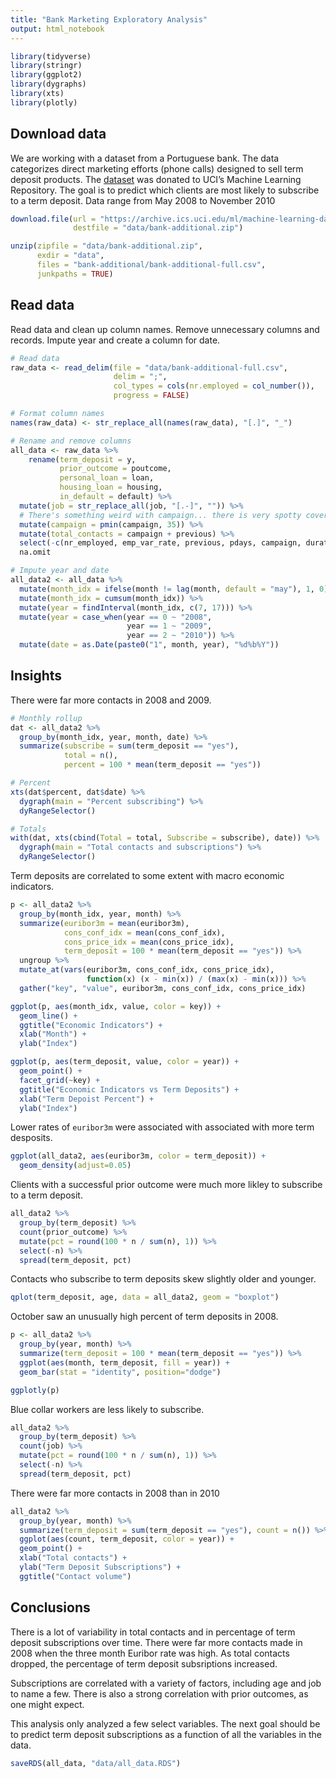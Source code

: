 ```yaml
---
title: "Bank Marketing Exploratory Analysis"
output: html_notebook
---
```


```r
library(tidyverse)
library(stringr)
library(ggplot2)
library(dygraphs)
library(xts)
library(plotly)
```

## Download data

We are working with a dataset from a Portuguese bank.  The data categorizes direct marketing efforts (phone calls) designed to sell term deposit products.  The [dataset](https://archive.ics.uci.edu/ml/datasets/Bank+Marketing) was donated to UCI's Machine Learning Repository. The goal is to predict which clients are most likely to subscribe to a term deposit. Data range from May 2008 to November 2010


```r
download.file(url = "https://archive.ics.uci.edu/ml/machine-learning-databases/00222/bank-additional.zip",
              destfile = "data/bank-additional.zip")

unzip(zipfile = "data/bank-additional.zip", 
      exdir = "data", 
      files = "bank-additional/bank-additional-full.csv", 
      junkpaths = TRUE)
```

## Read data

Read data and clean up column names. Remove unnecessary columns and records. Impute year and create a column for date.

```r
# Read data
raw_data <- read_delim(file = "data/bank-additional-full.csv",
                       delim = ";",
                       col_types = cols(nr.employed = col_number()),
                       progress = FALSE)

# Format column names
names(raw_data) <- str_replace_all(names(raw_data), "[.]", "_")

# Rename and remove columns
all_data <- raw_data %>%
    rename(term_deposit = y,
           prior_outcome = poutcome,
           personal_loan = loan,
           housing_loan = housing,
           in_default = default) %>%
  mutate(job = str_replace_all(job, "[.-]", "")) %>%
  # There's something weird with campaign... there is very spotty coverage after 35 (up to 56).
  mutate(campaign = pmin(campaign, 35)) %>%
  mutate(total_contacts = campaign + previous) %>%
  select(-c(nr_employed, emp_var_rate, previous, pdays, campaign, duration)) %>%
  na.omit

# Impute year and date
all_data2 <- all_data %>%
  mutate(month_idx = ifelse(month != lag(month, default = "may"), 1, 0)) %>%
  mutate(month_idx = cumsum(month_idx)) %>%
  mutate(year = findInterval(month_idx, c(7, 17))) %>%
  mutate(year = case_when(year == 0 ~ "2008",
                          year == 1 ~ "2009",
                          year == 2 ~ "2010")) %>%
  mutate(date = as.Date(paste0("1", month, year), "%d%b%Y"))
```

## Insights

There were far more contacts in 2008 and 2009.

```r

# Monthly rollup
dat <- all_data2 %>%
  group_by(month_idx, year, month, date) %>%
  summarize(subscribe = sum(term_deposit == "yes"), 
            total = n(),
            percent = 100 * mean(term_deposit == "yes"))

# Percent
xts(dat$percent, dat$date) %>%
  dygraph(main = "Percent subscribing") %>%
  dyRangeSelector()

# Totals
with(dat, xts(cbind(Total = total, Subscribe = subscribe), date)) %>%
  dygraph(main = "Total contacts and subscriptions") %>%
  dyRangeSelector()
```

Term deposits are correlated to some extent with macro economic indicators.

```r
p <- all_data2 %>%
  group_by(month_idx, year, month) %>%
  summarize(euribor3m = mean(euribor3m),
            cons_conf_idx = mean(cons_conf_idx),
            cons_price_idx = mean(cons_price_idx),
            term_deposit = 100 * mean(term_deposit == "yes")) %>%
  ungroup %>%
  mutate_at(vars(euribor3m, cons_conf_idx, cons_price_idx),
                 function(x) (x - min(x)) / (max(x) - min(x))) %>%
  gather("key", "value", euribor3m, cons_conf_idx, cons_price_idx)

ggplot(p, aes(month_idx, value, color = key)) +
  geom_line() +
  ggtitle("Economic Indicators") +
  xlab("Month") +
  ylab("Index")

ggplot(p, aes(term_deposit, value, color = year)) +
  geom_point() +
  facet_grid(~key) +
  ggtitle("Economic Indicators vs Term Deposits") +
  xlab("Term Depoist Percent") +
  ylab("Index")

```

Lower rates of `euribor3m` were associated with associated with more term desposits. 

```r
ggplot(all_data2, aes(euribor3m, color = term_deposit)) +
  geom_density(adjust=0.05)
```

Clients with a successful prior outcome were much more likley to subscribe to a term deposit.

```r
all_data2 %>%
  group_by(term_deposit) %>%
  count(prior_outcome) %>%
  mutate(pct = round(100 * n / sum(n), 1)) %>%
  select(-n) %>%
  spread(term_deposit, pct)
```

Contacts who subscribe to term deposits skew slightly older and younger.

```r
qplot(term_deposit, age, data = all_data2, geom = "boxplot")
```

October saw an unusually high percent of term deposits in 2008.

```r
p <- all_data2 %>%
  group_by(year, month) %>%
  summarize(term_deposit = 100 * mean(term_deposit == "yes")) %>%
  ggplot(aes(month, term_deposit, fill = year)) +
  geom_bar(stat = "identity", position="dodge")

ggplotly(p)
```

Blue collar workers are less likely to subscribe.

```r
all_data2 %>%
  group_by(term_deposit) %>%
  count(job) %>%
  mutate(pct = round(100 * n / sum(n), 1)) %>%
  select(-n) %>%
  spread(term_deposit, pct)
```

There were far more contacts in 2008 than in 2010

```r
all_data2 %>%
  group_by(year, month) %>%
  summarize(term_deposit = sum(term_deposit == "yes"), count = n()) %>%
  ggplot(aes(count, term_deposit, color = year)) +
  geom_point() +
  xlab("Total contacts") +
  ylab("Term Deposit Subscriptions") +
  ggtitle("Contact volume")
```

## Conclusions

There is a lot of variability in total contacts and in percentage of term deposit subscriptions over time. There were far more contacts made in 2008 when the three month Euribor rate was high. As total contacts dropped, the percentage of term deposit subsriptions increased.

Subscriptions are correlated with a variety of factors, including age and job to name a few. There is also a strong correlation with prior outcomes, as one might expect.

This analysis only analyzed a few select variables. The next goal should be to predict term deposit subscriptions as a function of all the variables in the data.

```r
saveRDS(all_data, "data/all_data.RDS")
```
